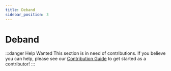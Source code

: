 ```yaml
---
title: Deband
sidebar_position: 3
---
```


# Deband

:::danger Help Wanted
This section is in need of contributions. If you believe you can help, please see our [Contribution Guide](../contribution-guide.mdx) to get started as a contributor!
:::
